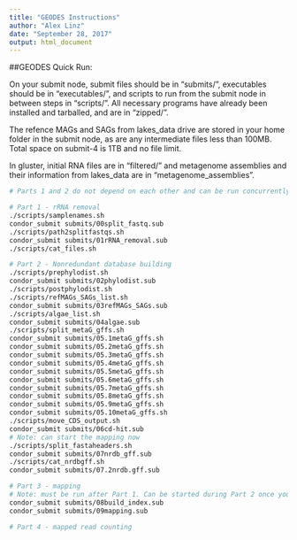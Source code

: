 ```yaml
---
title: "GEODES Instructions"
author: "Alex Linz"
date: "September 28, 2017"
output: html_document
---
```


##GEODES Quick Run:

On your submit node, submit files should be in "submits/", executables should be in "executables/", and scripts to run from the submit node in between steps in "scripts/". All necessary programs have already been installed and tarballed, and are in "zipped/".

The refence MAGs and SAGs from lakes_data drive are stored in your home folder in the submit node, as are any intermediate files less than 100MB. Total space on submit-4 is 1TB and no file limit.

In gluster, initial RNA files are in "filtered/" and metagenome assemblies and their information from lakes_data are in "metagenome_assemblies".

```bash
# Parts 1 and 2 do not depend on each other and can be run concurrently

# Part 1 - rRNA removal
./scripts/samplenames.sh
condor_submit submits/00split_fastq.sub
./scripts/path2splitfastqs.sh
condor_submit submits/01rRNA_removal.sub
./scripts/cat_files.sh

# Part 2 - Nonredundant database building
./scripts/prephylodist.sh
condor_submit submits/02phylodist.sub
./scripts/postphylodist.sh
./scripts/refMAGs_SAGs_list.sh
condor_submit submits/03refMAGs_SAGs.sub
./scripts/algae_list.sh
condor_submit submits/04algae.sub
./scripts/split_metaG_gffs.sh
condor_submit submits/05.1metaG_gffs.sh
condor_submit submits/05.2metaG_gffs.sh
condor_submit submits/05.3metaG_gffs.sh
condor_submit submits/05.4metaG_gffs.sh
condor_submit submits/05.5metaG_gffs.sh
condor_submit submits/05.6metaG_gffs.sh
condor_submit submits/05.7metaG_gffs.sh
condor_submit submits/05.8metaG_gffs.sh
condor_submit submits/05.9metaG_gffs.sh
condor_submit submits/05.10metaG_gffs.sh
./scripts/move_CDS_output.sh
condor_submit submits/06cd-hit.sub
# Note: can start the mapping now
./scripts/split_fastaheaders.sh
condor_submit submits/07nrdb_gff.sub
./scripts/cat_nrdbgff.sh
condor_submit submits/07.2nrdb.gff.sub

# Part 3 - mapping
# Note: must be run after Part 1. Can be started during Part 2 once you have the fasta file of the nonredundant database and before the gff file is finished processing.
condor_submit submits/08build_index.sub
condor_submit submits/09mapping.sub

# Part 4 - mapped read counting

```

